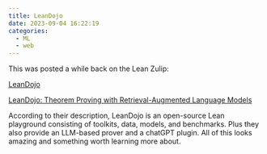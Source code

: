 ```yaml
---
title: LeanDojo
date: 2023-09-04 16:22:19
categories: 
  - ML
  - web
---
```


This was posted a while back on the Lean Zulip:

[LeanDojo](https://leandojo.org/)

[LeanDojo: Theorem Proving with Retrieval-Augmented Language Models
](https://arxiv.org/abs/2306.15626)

According to their description, LeanDojo is an open-source Lean playground consisting of toolkits, data, models, and benchmarks. Plus they also provide an LLM-based prover and a chatGPT plugin. 
All of this looks amazing and something worth learning more about.
